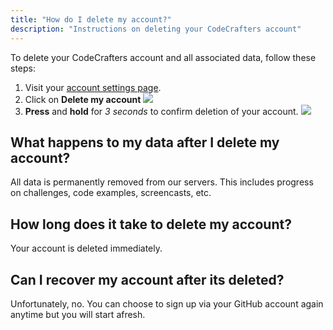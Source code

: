 ```yaml
---
title: "How do I delete my account?"
description: "Instructions on deleting your CodeCrafters account"
---
```


To delete your CodeCrafters account and all associated data, follow these steps:

1. Visit your [account settings page](https://app.codecrafters.io/settings/account).
2. Click on **Delete my account**
   <Frame>
     <img src="../img/delete-account/danger-zone.png" />
   </Frame>
3. **Press** and **hold** for _3 seconds_ to confirm deletion of your account.
   <Frame>
     <img src="../img/delete-account/confirm-delete.png" />
   </Frame>

## What happens to my data after I delete my account?

All data is permanently removed from our servers. This includes progress on challenges, code examples, screencasts, etc.

## How long does it take to delete my account?

Your account is deleted immediately.

## Can I recover my account after its deleted?

Unfortunately, no. You can choose to sign up via your GitHub account again anytime but you will start afresh. 
